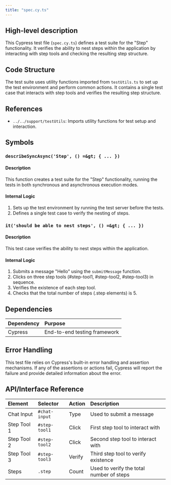 ```yaml
---
title: "spec.cy.ts"
---
```


## High-level description
This Cypress test file (`spec.cy.ts`) defines a test suite for the "Step" functionality. It verifies the ability to nest steps within the application by interacting with step tools and checking the resulting step structure.

## Code Structure
The test suite uses utility functions imported from `testUtils.ts` to set up the test environment and perform common actions. It contains a single test case that interacts with step tools and verifies the resulting step structure.

## References
- `../../support/testUtils`: Imports utility functions for test setup and interaction.

## Symbols

### `describeSyncAsync('Step', () =&gt; { ... })`
#### Description
This function creates a test suite for the "Step" functionality, running the tests in both synchronous and asynchronous execution modes.

#### Internal Logic
1. Sets up the test environment by running the test server before the tests.
2. Defines a single test case to verify the nesting of steps.

### `it('should be able to nest steps', () =&gt; { ... })`
#### Description
This test case verifies the ability to nest steps within the application.

#### Internal Logic
1. Submits a message "Hello" using the `submitMessage` function.
2. Clicks on three step tools (#step-tool1, #step-tool2, #step-tool3) in sequence.
3. Verifies the existence of each step tool.
4. Checks that the total number of steps (.step elements) is 5.

## Dependencies
| Dependency | Purpose |
|:-----------|:--------|
| Cypress | End-to-end testing framework |

## Error Handling
This test file relies on Cypress's built-in error handling and assertion mechanisms. If any of the assertions or actions fail, Cypress will report the failure and provide detailed information about the error.

## API/Interface Reference
| Element | Selector | Action | Description |
|:--------|:---------|:-------|:------------|
| Chat Input | `#chat-input` | Type | Used to submit a message |
| Step Tool 1 | `#step-tool1` | Click | First step tool to interact with |
| Step Tool 2 | `#step-tool2` | Click | Second step tool to interact with |
| Step Tool 3 | `#step-tool3` | Verify | Third step tool to verify existence |
| Steps | `.step` | Count | Used to verify the total number of steps |
